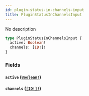 ```yaml
---
id: plugin-status-in-channels-input
title: PluginStatusInChannelsInput
---
```


No description

```graphql
type PluginStatusInChannelsInput {
  active: Boolean!
  channels: [ID!]!
}
```

### Fields

#### `active` ([`Boolean!`](/developer/api-reference/scalars/boolean.mdx))

#### `channels` ([`[ID!]!`](/developer/api-reference/scalars/id.mdx))

